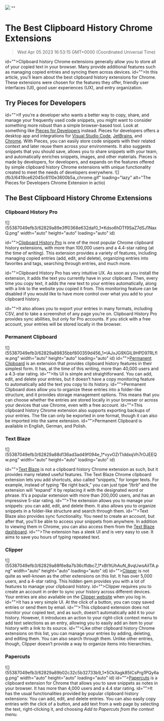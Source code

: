 ![](https://uploads-ssl.webflow.com/6143afec68f555387049efb3/62f2ba0c6d69a6923c379407_extensions-clipboard-history.jpg)
""
# The Best Clipboard History Chrome Extensions
> Wed Apr 05 2023 16:53:15 GMT+0000 (Coordinated Universal Time)

id="">Clipboard history Chrome extensions generally allow you to store all of your copied text in your browser. Many provide additional features such as managing copied entries and syncing them across devices.
id="">In this article, you’ll learn about the best clipboard history extensions for Chrome. These extensions were chosen for the features they offer, friendly user interfaces (UI), good user experiences (UX), and entry organization.

## Try Pieces for Developers
id="">If you’re a developer who wants a better way to copy, share, and manage your frequently used code snippets, you might want to consider something more robust than a simple browser-based tool. Look at something like <a href="https://code.pieces.app/" target="_blank" id="">Pieces for Developers</a> instead. Pieces for developers offers a desktop app and integrations for <a href="https://code.pieces.app/" target="_blank" id="">Visual Studio Code</a>, <a href="https://marketplace.visualstudio.com/items?itemName=MeshIntelligentTechnologiesInc.pieces-vscode" target="_blank" id="">JetBrains</a>, and <a href="https://plugins.jetbrains.com/plugin/17328-pieces--save-search-share--reuse-code-snippets" target="_blank" id="">Chrome</a>. With Pieces, you can easily store code snippets with their related context and later reuse them across your environments. It also suggests snippets that you should save, allows you to share snippets with your team, and automatically enriches snippets, images, and other materials. Pieces is made by developers, for developers, and expands on the features offered by simple clipboard history Chrome extensions with unique functionality created to meet the needs of developers everywhere.
![](fb3/6419ce62045c6110e3600b5a_chrome.gif" loading="lazy" alt="The Pieces for Developers Chrome Extension in actio)

## The Best Clipboard History Chrome Extensions
### Clipboard History Pro

![](55387049efb3/62829a89e3ff0368e632daf0_1*Kdso6hDTf9SaZ7dSJ1NaxQ.png" width="auto" height="auto" loading="auto" id)

id=""><a href="https://chrome.google.com/webstore/detail/clipboard-history-pro-bes/ajiejmhbejpdgkkigpddefnjmgcbkenk/related?hl=en" target="_blank" id="">Clipboard History Pro</a> is one of the most popular Chrome clipboard history extensions, with more than 100,000 users and a 4.4-star rating (at the time of writing). This extension provides a variety of features, including managing copied entries (add, edit, and delete), organizing entries into favorites and tags, searching through entries, and much more.

id="">Clipboard History Pro has very intuitive UX. As soon as you install the extension, it adds the text you currently have in your clipboard. Then, every time you copy text, it adds the new text to your entries automatically, along with a link to the website you copied it from. This monitoring feature can be disabled if you would like to have more control over what you add to your clipboard history.

id="">It also allows you to export your entries in many formats, including CSV, and to take a screenshot of any page you’re on. Clipboard History Pro provides sync abilities, but only for Pro accounts. If you stick with a free account, your entries will be stored locally in the browser.

### Permanent Clipboard
![](55387049efb3/62829a89835bbf800359d456_1*IAJxJG9XGIL9HPD97RLfIw.png" width="auto" height="auto" loading="auto" id)
id=""><a href="https://chrome.google.com/webstore/detail/permanent-clipboard/hilkjcfodmbdgpadbpehimibheopoccb?hl=en" target="_blank" id="">Permanent Clipboard</a> is an extension that provides clipboard history features in their simplest form. It has, at the time of this writing, more than 40,000 users and a 4.3-star rating.
id="">Its UI is simple and straightforward. You can add, edit, and delete your entries, but it doesn’t have a copy monitoring feature to automatically add the text you copy to its history.
id="">Permanent Clipboard does allow you to organize these entries into a folder-like structure, and it provides storage management options. This means that you can choose whether the entries are stored locally in your browser or across your devices that use Chrome, even with a free account.
id="">This clipboard history Chrome extension also supports exporting backups of your entries. The file can only be exported in one format, though it can also be imported into the same extension.
id="">Permanent Clipboard is available in English, German, and Polish.

### Text Blaze
![](55387049efb3/62829a88d136ad3ad49f094e_1*vyvOZrTIddxqVh7rOJEEQw.png" width="auto" height="auto" loading="auto" id)

id=""><a href="https://chrome.google.com/webstore/detail/text-blaze/idgadaccgipmpannjkmfddolnnhmeklj" target="_blank" id="">Text Blaze</a> is not a clipboard history Chrome extension as such, but it provides many related useful features. The Text Blaze Chrome clipboard extension lets you add shortcuts, also called “snippets,” for longer texts. For example, instead of typing “Be right back,” you can just type “/brb” and the extension will “expand” it by replacing it with the designated word or phrase. It’s a popular extension with more than 200,000 users, and has an impressive 5-star rating.
id="">The extension allows you to manage your snippets: you can add, edit, and delete them. It also allows you to organize snippets in a folder-like structure and search through them.
id="">Text Blaze also provides sync functionality. You need to create an account, but after that, you’ll be able to access your snippets from anywhere. In addition to viewing them in Chrome, you can also access them from the <a href="https://dashboard.blaze.today/" target="_blank" id="">Text Blaze dashboard</a>.
id="">The extension has a sleek UI and is very easy to use. It aims to save you hours of typing repeated text.

### Clipper
![](55387049efb3/62829a88f6e8a7b36cffdbc7_1*xBt1tUhAuN_8vqUwsAiITA.png" width="auto" height="auto" loading="auto" id)
id=""><a href="https://dashboard.blaze.today/" target="_blank" id="">Clipper</a> is not quite as well-known as the other extensions on this list. It has over 5,000 users, and a 4-star rating. This hidden gem provides you with a lot of features to manage your clipboard history.
id="">Clipper requires you to create an account in order to sync your history across different devices. Your entries are also available on the <a href="https://theclipping.co/" target="_blank" id="">Clipper website</a> when you log in.
id="">It has a very simple UI. At the click of a button, you can copy saved entries or send them by email.
id="">This clipboard extension does not monitor your copied text, and as such, doesn’t automatically add it to your history. However, it introduces an action to your right-click context menu to add text selections as an entry, allowing you to easily add an item to your history with a link to its source.
id="">Like other clipboard history Chrome extensions on this list, you can manage your entries by adding, deleting, and editing them. You can also search through them. Unlike other entries, though, Clipper doesn’t provide a way to organize items into hierarchies.

### Papercuts
![](55387049efb3/62829a89b02c32c5b32733b9_1*5CkXagk85tCsPrg1PQy6ag.png" width="auto" height="auto" loading="auto" id)
id=""><a href="https://chrome.google.com/webstore/detail/papercuts/kjodbaafiacnpklaepiaplhbbiomipmc/" target="_blank" id="">Papercuts</a> is a clipboard extension for Chrome that allows you to save snippets as notes in your browser. It has more than 4,000 users and a 4.4 star rating.
id="">It has the usual functionalities provided by popular clipboard history extensions: You can add, edit, and delete entries. You can also easily copy entries with the click of a button, and add text from a web page by selecting the text, right-clicking it, and choosing <em id="">Add to Papercuts from the context menu.
